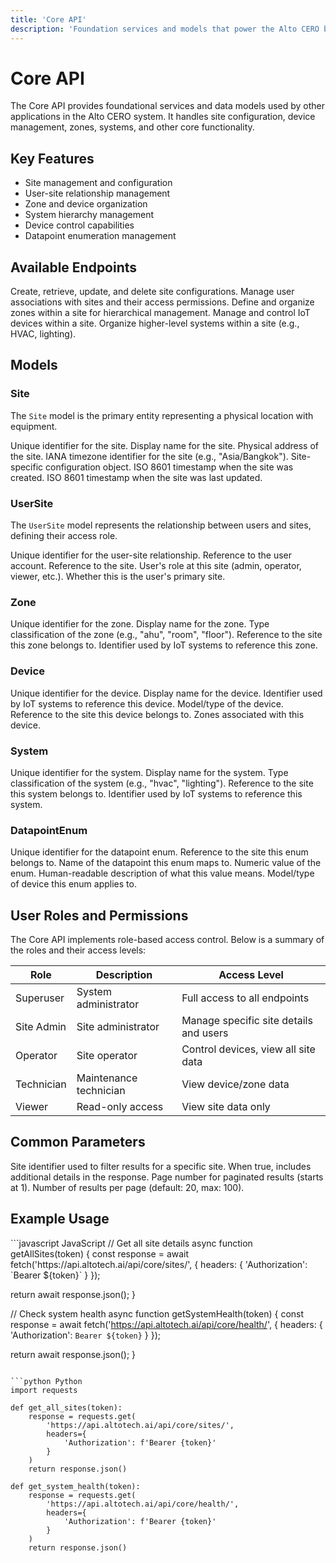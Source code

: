```yaml
---
title: 'Core API'
description: 'Foundation services and models that power the Alto CERO backend'
---
```


# Core API

The Core API provides foundational services and data models used by other applications in the Alto CERO system. It handles site configuration, device management, zones, systems, and other core functionality.

## Key Features

- Site management and configuration
- User-site relationship management
- Zone and device organization
- System hierarchy management
- Device control capabilities
- Datapoint enumeration management

## Available Endpoints

<CardGroup cols={2}>
  <Card title="Sites" icon="building" href="/api-reference/core/sites">
    Create, retrieve, update, and delete site configurations.
  </Card>
  <Card title="User Sites" icon="users-gear" href="/api-reference/core/user-sites">
    Manage user associations with sites and their access permissions.
  </Card>
  <Card title="Zones" icon="map-location" href="/api-reference/core/zones">
    Define and organize zones within a site for hierarchical management.
  </Card>
  <Card title="Devices" icon="microchip" href="/api-reference/core/devices">
    Manage and control IoT devices within a site.
  </Card>
  <Card title="Systems" icon="network-wired" href="/api-reference/core/systems">
    Organize higher-level systems within a site (e.g., HVAC, lighting).
  </Card>
</CardGroup>

## Models

### Site

The `Site` model is the primary entity representing a physical location with equipment.

<ResponseField name="id" type="string">
  Unique identifier for the site.
</ResponseField>

<ResponseField name="name" type="string">
  Display name for the site.
</ResponseField>

<ResponseField name="location" type="string">
  Physical address of the site.
</ResponseField>

<ResponseField name="timezone" type="string">
  IANA timezone identifier for the site (e.g., "Asia/Bangkok").
</ResponseField>

<ResponseField name="config" type="object">
  Site-specific configuration object.
</ResponseField>

<ResponseField name="created_at" type="string">
  ISO 8601 timestamp when the site was created.
</ResponseField>

<ResponseField name="updated_at" type="string">
  ISO 8601 timestamp when the site was last updated.
</ResponseField>

### UserSite

The `UserSite` model represents the relationship between users and sites, defining their access role.

<ResponseField name="id" type="string">
  Unique identifier for the user-site relationship.
</ResponseField>

<ResponseField name="user" type="object">
  Reference to the user account.
</ResponseField>

<ResponseField name="site" type="object">
  Reference to the site.
</ResponseField>

<ResponseField name="role" type="string">
  User's role at this site (admin, operator, viewer, etc.).
</ResponseField>

<ResponseField name="is_primary" type="boolean">
  Whether this is the user's primary site.
</ResponseField>

### Zone

<ResponseField name="id" type="string">
  Unique identifier for the zone.
</ResponseField>

<ResponseField name="name" type="string">
  Display name for the zone.
</ResponseField>

<ResponseField name="type" type="string">
  Type classification of the zone (e.g., "ahu", "room", "floor").
</ResponseField>

<ResponseField name="site" type="object">
  Reference to the site this zone belongs to.
</ResponseField>

<ResponseField name="device_id" type="string">
  Identifier used by IoT systems to reference this zone.
</ResponseField>

### Device

<ResponseField name="id" type="string">
  Unique identifier for the device.
</ResponseField>

<ResponseField name="name" type="string">
  Display name for the device.
</ResponseField>

<ResponseField name="device_id" type="string">
  Identifier used by IoT systems to reference this device.
</ResponseField>

<ResponseField name="model" type="string">
  Model/type of the device.
</ResponseField>

<ResponseField name="site" type="object">
  Reference to the site this device belongs to.
</ResponseField>

<ResponseField name="zones" type="array">
  Zones associated with this device.
</ResponseField>

### System

<ResponseField name="id" type="string">
  Unique identifier for the system.
</ResponseField>

<ResponseField name="name" type="string">
  Display name for the system.
</ResponseField>

<ResponseField name="type" type="string">
  Type classification of the system (e.g., "hvac", "lighting").
</ResponseField>

<ResponseField name="site" type="object">
  Reference to the site this system belongs to.
</ResponseField>

<ResponseField name="device_id" type="string">
  Identifier used by IoT systems to reference this system.
</ResponseField>

### DatapointEnum

<ResponseField name="id" type="string">
  Unique identifier for the datapoint enum.
</ResponseField>

<ResponseField name="site" type="object">
  Reference to the site this enum belongs to.
</ResponseField>

<ResponseField name="datapoint" type="string">
  Name of the datapoint this enum maps to.
</ResponseField>

<ResponseField name="value" type="integer">
  Numeric value of the enum.
</ResponseField>

<ResponseField name="definition" type="string">
  Human-readable description of what this value means.
</ResponseField>

<ResponseField name="model" type="string">
  Model/type of device this enum applies to.
</ResponseField>

## User Roles and Permissions

The Core API implements role-based access control. Below is a summary of the roles and their access levels:

| Role | Description | Access Level |
|------|-------------|--------------|
| Superuser | System administrator | Full access to all endpoints |
| Site Admin | Site administrator | Manage specific site details and users |
| Operator | Site operator | Control devices, view all site data |
| Technician | Maintenance technician | View device/zone data |
| Viewer | Read-only access | View site data only |

## Common Parameters

<ResponseField name="site_id" type="string">
  Site identifier used to filter results for a specific site.
</ResponseField>

<ResponseField name="include_details" type="boolean">
  When true, includes additional details in the response.
</ResponseField>

<ResponseField name="page" type="integer">
  Page number for paginated results (starts at 1).
</ResponseField>

<ResponseField name="page_size" type="integer">
  Number of results per page (default: 20, max: 100).
</ResponseField>

## Example Usage

<CodeGroup>
```javascript JavaScript
// Get all site details
async function getAllSites(token) {
  const response = await fetch('https://api.altotech.ai/api/core/sites/', {
    headers: {
      'Authorization': `Bearer ${token}`
    }
  });
  
  return await response.json();
}

// Check system health
async function getSystemHealth(token) {
  const response = await fetch('https://api.altotech.ai/api/core/health/', {
    headers: {
      'Authorization': `Bearer ${token}`
    }
  });
  
  return await response.json();
}
```

```python Python
import requests

def get_all_sites(token):
    response = requests.get(
        'https://api.altotech.ai/api/core/sites/',
        headers={
            'Authorization': f'Bearer {token}'
        }
    )
    return response.json()

def get_system_health(token):
    response = requests.get(
        'https://api.altotech.ai/api/core/health/',
        headers={
            'Authorization': f'Bearer {token}'
        }
    )
    return response.json()
```
</CodeGroup> 